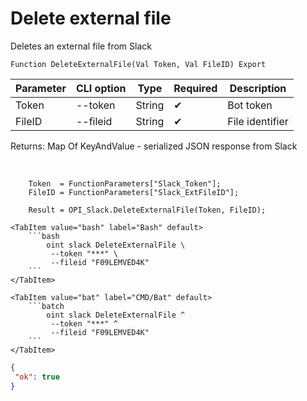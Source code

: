 ﻿---
sidebar_position: 5
description: Delete external file and other functions to work with Slack in the Open Integration Package, a free open-source integration library for 1C:Enterprise 8, OneScript and CLI
keywords: [1C, 1С, 1С:Enterprise, 1С:Enterprise 8.3, API, Integration, Services, Exchange, OneScript, CLI, Slack]
---


# Delete external file
 Deletes an external file from Slack



`Function DeleteExternalFile(Val Token, Val FileID) Export`

  | Parameter | CLI option | Type | Required | Description |
  |-|-|-|-|-|
  | Token | --token | String | &#x2714; | Bot token |
  | FileID | --fileid | String | &#x2714; | File identifier |

  
  Returns:  Map Of KeyAndValue - serialized JSON response from Slack

<br/>



```bsl title="1C:Enterprise/OneScript code example"
    Token  = FunctionParameters["Slack_Token"];
    FileID = FunctionParameters["Slack_ExtFileID"];

    Result = OPI_Slack.DeleteExternalFile(Token, FileID);
```
 

 <Tabs>
  
    <TabItem value="bash" label="Bash" default>
        ```bash
            oint slack DeleteExternalFile \
             --token "***" \
             --fileid "F09LEMVED4K"
        ```
    </TabItem>
  
    <TabItem value="bat" label="CMD/Bat" default>
        ```batch
            oint slack DeleteExternalFile ^
             --token "***" ^
             --fileid "F09LEMVED4K"
        ```
    </TabItem>
</Tabs>


```json title="Result"
{
 "ok": true
}
```
